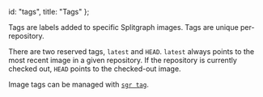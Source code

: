   id: "tags",
  title: "Tags"
};

Tags are labels added to specific Splitgraph images. Tags are unique per-repository.

There are two reserved tags, `latest` and `HEAD`. `latest` always points to the most recent image
in a given repository. If the repository is currently checked out, `HEAD` points to the checked-out
image.

Image tags can be managed with [`sgr tag`](../sgr/image_management_creation/tag).
